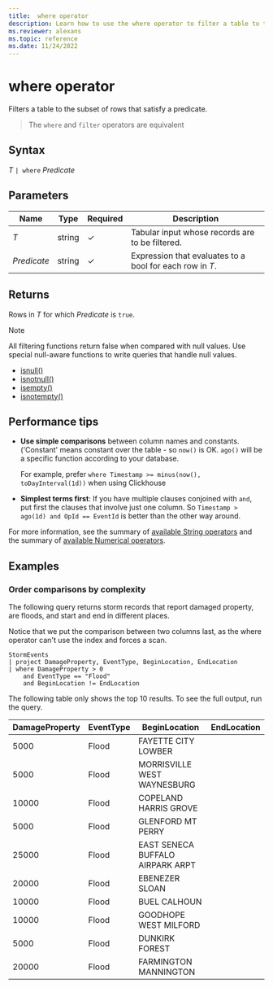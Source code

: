 ```yaml
---
title:  where operator
description: Learn how to use the where operator to filter a table to the subset of rows that satisfy a predicate.
ms.reviewer: alexans
ms.topic: reference
ms.date: 11/24/2022
---
```

# where operator

Filters a table to the subset of rows that satisfy a predicate.

> The `where` and `filter` operators are equivalent

## Syntax

*T* `| where` *Predicate*

## Parameters

| Name | Type | Required | Description |
| -- | -- | -- | -- |
| *T* | string | &check; | Tabular input whose records are to be filtered. |
| *Predicate* | string | &check; | Expression that evaluates to a bool for each row in *T*.

## Returns

Rows in *T* for which *Predicate* is `true`.

> [!NOTE]
> All filtering functions return false when compared with null values. Use special null-aware functions to write queries that handle null values.
>
> * [isnull()](./isnullfunction.md)
> * [isnotnull()](./isnotnullfunction.md)
> * [isempty()](./isemptyfunction.md)
> * [isnotempty()](./isnotemptyfunction.md)

## Performance tips

* **Use simple comparisons** between column names and constants. ('Constant' means constant over the table - so `now()` is OK. `ago()` will be a specific function according to your database.

    For example, prefer `where Timestamp >= minus(now(), toDayInterval(1d))` when using Clickhouse

* **Simplest terms first**: If you have multiple clauses conjoined with `and`, put first the clauses that involve just one column. So `Timestamp > ago(1d) and OpId == EventId` is better than the other way around.

For more information, see the summary of [available String operators](./datatypes-string-operators.md) and the summary of [available Numerical operators](./numoperators.md).

## Examples

### Order comparisons by complexity

The following query returns storm records that report damaged property, are floods, and start and end in different places.

Notice that we put the comparison between two columns last, as the where operator can't use the index and forces a scan.

```pql
StormEvents
| project DamageProperty, EventType, BeginLocation, EndLocation
| where DamageProperty > 0
    and EventType == "Flood"
    and BeginLocation != EndLocation 
```

The following table only shows the top 10 results. To see the full output, run the query.

|DamageProperty|EventType|BeginLocation|EndLocation|
|--|--|--|--|
|5000 |Flood|FAYETTE CITY LOWBER|
|5000 |Flood|MORRISVILLE WEST WAYNESBURG|
|10000|Flood|COPELAND HARRIS GROVE|
|5000 |Flood|GLENFORD MT PERRY|
|25000|Flood|EAST SENECA BUFFALO AIRPARK ARPT|
|20000|Flood|EBENEZER SLOAN|
|10000|Flood|BUEL CALHOUN|
|10000|Flood|GOODHOPE WEST MILFORD|
|5000 |Flood|DUNKIRK FOREST|
|20000|Flood|FARMINGTON MANNINGTON|
